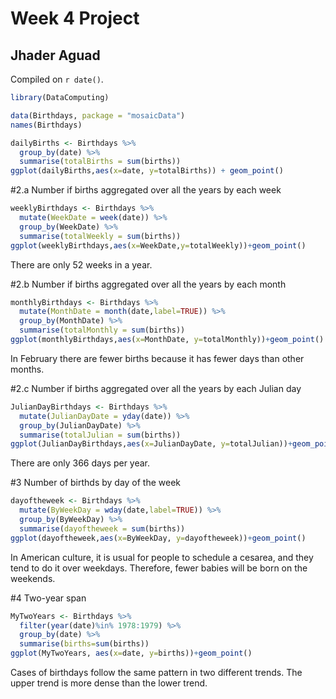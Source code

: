 # Week 4 Project

## Jhader Aguad

<!-- leave this material as is -->
Compiled on `r date()`.

```r
library(DataComputing)
```

```r
data(Birthdays, package = "mosaicData")
names(Birthdays)  
```

```r
dailyBirths <- Birthdays %>% 
  group_by(date) %>%
  summarise(totalBirths = sum(births))
ggplot(dailyBirths,aes(x=date, y=totalBirths)) + geom_point()
```

#2.a Number if births aggregated over all the years by each week
```r
weeklyBirthdays <- Birthdays %>% 
  mutate(WeekDate = week(date)) %>%
  group_by(WeekDate) %>%
  summarise(totalWeekly = sum(births))
ggplot(weeklyBirthdays,aes(x=WeekDate,y=totalWeekly))+geom_point()
```
There are only 52 weeks in a year.

#2.b Number if births aggregated over all the years by each month
```r
monthlyBirthdays <- Birthdays %>% 
  mutate(MonthDate = month(date,label=TRUE)) %>%
  group_by(MonthDate) %>%
  summarise(totalMonthly = sum(births))
ggplot(monthlyBirthdays,aes(x=MonthDate, y=totalMonthly))+geom_point()
```
In February there are fewer births because it has fewer days than other months. 


#2.c Number if births aggregated over all the years by each Julian day
```r
JulianDayBirthdays <- Birthdays %>% 
  mutate(JulianDayDate = yday(date)) %>%
  group_by(JulianDayDate) %>%
  summarise(totalJulian = sum(births))
ggplot(JulianDayBirthdays,aes(x=JulianDayDate, y=totalJulian))+geom_point()
```
There are only 366 days per year.

#3 Number of birthds by day of the week
```r
dayoftheweek <- Birthdays %>% 
  mutate(ByWeekDay = wday(date,label=TRUE)) %>%
  group_by(ByWeekDay) %>%
  summarise(dayoftheweek = sum(births))
ggplot(dayoftheweek,aes(x=ByWeekDay, y=dayoftheweek))+geom_point()
```
In American culture, it is usual for people to schedule a cesarea, and they tend to do it over weekdays. Therefore, fewer babies will be born on the weekends. 

#4 Two-year span
```r
MyTwoYears <- Birthdays %>% 
  filter(year(date)%in% 1978:1979) %>%
  group_by(date) %>%
  summarise(births=sum(births))
ggplot(MyTwoYears, aes(x=date, y=births))+geom_point()
```
Cases of birthdays follow the same pattern in two different trends. The upper trend is more dense than the lower trend.

